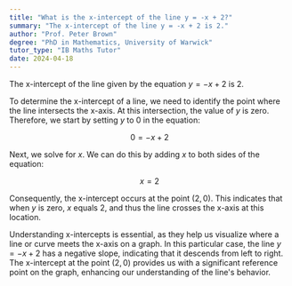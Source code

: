 ```yaml
---
title: "What is the x-intercept of the line y = -x + 2?"
summary: "The x-intercept of the line y = -x + 2 is 2."
author: "Prof. Peter Brown"
degree: "PhD in Mathematics, University of Warwick"
tutor_type: "IB Maths Tutor"
date: 2024-04-18
---
```


The x-intercept of the line given by the equation $y = -x + 2$ is $2$.

To determine the x-intercept of a line, we need to identify the point where the line intersects the x-axis. At this intersection, the value of $y$ is zero. Therefore, we start by setting $y$ to $0$ in the equation:

$$
0 = -x + 2
$$

Next, we solve for $x$. We can do this by adding $x$ to both sides of the equation:

$$
x = 2
$$

Consequently, the x-intercept occurs at the point $(2, 0)$. This indicates that when $y$ is zero, $x$ equals $2$, and thus the line crosses the x-axis at this location.

Understanding x-intercepts is essential, as they help us visualize where a line or curve meets the x-axis on a graph. In this particular case, the line $y = -x + 2$ has a negative slope, indicating that it descends from left to right. The x-intercept at the point $(2, 0)$ provides us with a significant reference point on the graph, enhancing our understanding of the line's behavior.
    